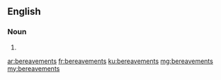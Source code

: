 ==English==

===Noun===
{{head|en}}

# {{plural of|bereavement}}

[[ar:bereavements]]
[[fr:bereavements]]
[[ku:bereavements]]
[[mg:bereavements]]
[[my:bereavements]]